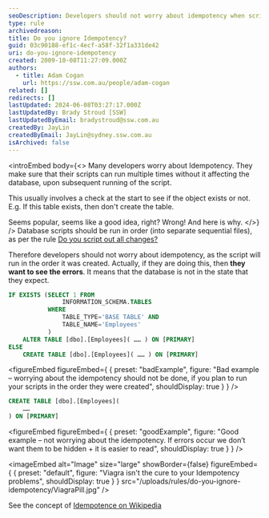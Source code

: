 ```yaml
---
seoDescription: Developers should not worry about idempotency when scripting database changes, as scripts should be run in order to ensure correct results and identify any errors that may occur.
type: rule
archivedreason:
title: Do you ignore Idempotency?
guid: 03c90188-ef1c-4ecf-a58f-32f1a331de42
uri: do-you-ignore-idempotency
created: 2009-10-08T11:27:09.000Z
authors:
  - title: Adam Cogan
    url: https://ssw.com.au/people/adam-cogan
related: []
redirects: []
lastUpdated: 2024-06-08T03:27:17.000Z
lastUpdatedBy: Brady Stroud [SSW]
lastUpdatedByEmail: bradystroud@ssw.com.au
createdBy: JayLin
createdByEmail: JayLin@sydney.ssw.com.au
isArchived: false
---
```


<introEmbed
  body={<>
Many developers worry about Idempotency. They make sure that their scripts can run multiple times without it affecting the database, upon subsequent running of the script.

This usually involves a check at the start to see if the object exists or not.
E.g. If this table exists, then don't create the table.

Seems popular, seems like a good idea, right? Wrong! And here is why.
  </>}
/>
Database scripts should be run in order (into separate sequential files), as per the rule [Do you script out all changes?](/script-out-all-changes)

Therefore developers should not worry about idempotency, as the script will run in the order it was created. Actually, if they are doing this, then **they want to see the errors**. It means that the database is not in the state that they expect.

```sql
IF EXISTS (SELECT 1 FROM
               INFORMATION_SCHEMA.TABLES
           WHERE
               TABLE_TYPE='BASE TABLE' AND
               TABLE_NAME='Employees'
           )
    ALTER TABLE [dbo].[Employees]( …… ) ON [PRIMARY]
ELSE
    CREATE TABLE [dbo].[Employees]( …… ) ON [PRIMARY]
```
<figureEmbed figureEmbed={ {
  preset: "badExample",
  figure: "Bad example – worrying about the idempotency should not be done, if you plan to run your scripts in the order they were created",
  shouldDisplay: true
} } />


```sql
CREATE TABLE [dbo].[Employees](
    ……
) ON [PRIMARY]
```
<figureEmbed figureEmbed={ {
  preset: "goodExample",
  figure: "Good example – not worrying about the idempotency. If errors occur we don’t want them to be hidden + it is easier to read",
  shouldDisplay: true
} } />



<imageEmbed
  alt="Image"
  size="large"
  showBorder={false}
  figureEmbed={ {
    preset: "default",
    figure: "Viagra isn't the cure to your Idempotency problems",
    shouldDisplay: true
  } }
  src="/uploads/rules/do-you-ignore-idempotency/ViagraPill.jpg"
/>

See the concept of [Idempotence on Wikipedia](http://en.wikipedia.org/wiki/Idempotence)

